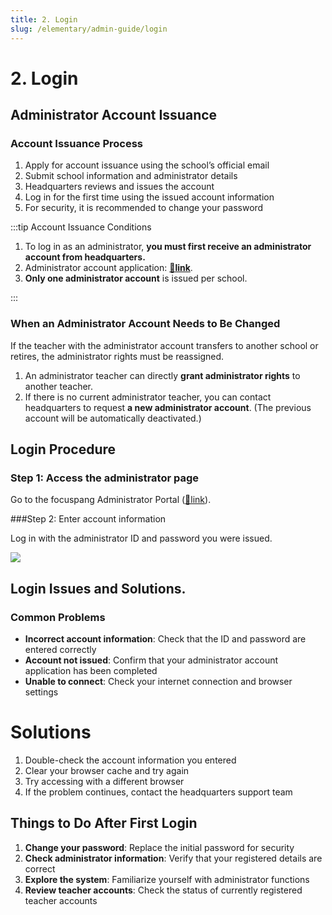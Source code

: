 ```yaml
---
title: 2. Login
slug: /elementary/admin-guide/login
---
```



# 2. Login

## Administrator Account Issuance

### Account Issuance Process

1. Apply for account issuance using the school’s official email
2. Submit school information and administrator details
3. Headquarters reviews and issues the account
4. Log in for the first time using the issued account information
5. For security, it is recommended to change your password

:::tip Account Issuance Conditions

1. To log in as an administrator, **you must first receive an administrator account from headquarters.**
2. Administrator account application: [**🔗link**](http://admin.focuspang.com).
3. **Only one administrator account** is issued per school.

:::

### When an Administrator Account Needs to Be Changed

If the teacher with the administrator account transfers to another school or retires, the administrator rights must be reassigned.

1. An administrator teacher can directly **grant administrator rights** to another teacher.
2. If there is no current administrator teacher, you can contact headquarters to request **a new administrator account**. (The previous account will be automatically deactivated.)

## Login Procedure

### Step 1: Access the administrator page

Go to the focuspang Administrator Portal ([🔗link](http://admin.focuspang.com)).

###Step 2: Enter account information

Log in with the administrator ID and password you were issued.

<Image src="/img/en/elementary/admin/02-01.jpg" size="lg" />

## Login Issues and Solutions.

### Common Problems

- **Incorrect account information**: Check that the ID and password are entered correctly
- **Account not issued**: Confirm that your administrator account application has been completed
- **Unable to connect**: Check your internet connection and browser settings

# Solutions

1. Double-check the account information you entered
2. Clear your browser cache and try again
3. Try accessing with a different browser
4. If the problem continues, contact the headquarters support team

## Things to Do After First Login

1. **Change your password**: Replace the initial password for security
2. **Check administrator information**: Verify that your registered details are correct
3. **Explore the system**: Familiarize yourself with administrator functions
4. **Review teacher accounts**: Check the status of currently registered teacher accounts
